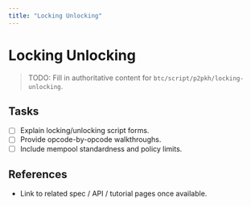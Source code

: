 ```yaml
---
title: "Locking Unlocking"
---
```


# Locking Unlocking

> TODO: Fill in authoritative content for `btc/script/p2pkh/locking-unlocking`.

## Tasks
- [ ] Explain locking/unlocking script forms.
- [ ] Provide opcode-by-opcode walkthroughs.
- [ ] Include mempool standardness and policy limits.

## References
- Link to related spec / API / tutorial pages once available.
